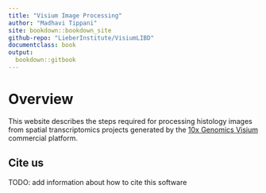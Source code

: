 ```yaml
---
title: "Visium Image Processing"
author: "Madhavi Tippani"
site: bookdown::bookdown_site
github-repo: "LieberInstitute/VisiumLIBD"
documentclass: book
output:
  bookdown::gitbook
---
```


# Overview {-}

This website describes the steps required for processing histology images from spatial transcriptomics projects generated by the [10x Genomics Visium](https://www.10xgenomics.com/spatial-transcriptomics) commercial platform.

## Cite us {-}

TODO: add information about how to cite this software

